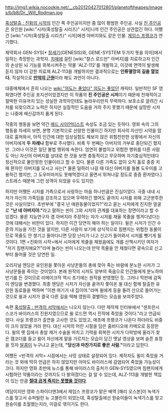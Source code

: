 http://img1.wikia.nocookie.net/__cb20120427012801/planetoftheapes/images/b/b8/Dr._Will_Rodman.jpg

[[혹성탈출 : 진화의 시작]]의 인간 쪽 주인공이지만 좀 많이 평범한 주인공. 사실 [[진 주인공]]은 유인원 [wiki:"시저(혹성탈출 시리즈)" 시저]니까 인간 주인공은 상관없긴 하다. 어쨌건 [wiki:"시저(혹성탈출 시리즈)" 시저]에겐 아버지와도 같은 인물. [[제임스 프랭코]]가 연기했다.

제약회사 GEN-SYS[* [[창세기]](GENESIS)와, GENE-SYSTEM 두가지 뜻을 의미]에서 일하는 촉망받는 과학자. [[치매]]에 걸린 [wiki:"찰스 로드만" 아버지]를 치료하고자 인간의 손상된 뇌 기능을 회복시켜주는 약물 'ALZ-112'를 개발하고, 이것에 면역이 발생해 듣지 않자 더 강한 치료제 ALZ-113을 개발하지만 결과적으로는 '''인류멸망의 길을 열었다.''' 직설적으로 '''[[만악의 근원]]'''이라 해도 과언이 아니다.
 
대중매체에서 흔히 나오는 [[wiki:"의도는 좋았다" 의도는 좋았던]] 캐릭터. 일반적인 SF 영화였다면 주인공 포지션이었겠지만 이 작품의 '''진 주인공은 시저'''이기 때문에 천재적이고 절박한 이유까지 있는 성실한 과학자인데도 놀라우리만치 무력하다. 보호소로 끌려간 시저를 되찾으려고 노력은 하지만 실질적인 도움을 거의 주지 못했기 때문에 실망한 시저는 나중에 배신감까지 품게 된다.
 
작중의 행동을 보면 약간 [[매드 사이언티스트]] 속성도 조금 있는 듯하다. 영화 속의 그의 행동을 자세히 보면, 분명 기본적으로 선량한 인물이긴 하지만 회사의 자산인 시약을 맘대로 훔쳐와서, 아직 인간에 대한 임상실험도 해보지 않은 위험천만한 상황에서 자신의 아버지에게 '''두 차례나''' 함부로 주사했다. 비록 두 번째는 아버지의 거부로 중단되긴 했지만. 그러나 이것은 일단 불법 행위에 속한다. 엄연히 불법이고 위험한 행위를 다른 사람도 아닌 자신의 아버지를 상대로 한 것을 보면 충동적이고 무모하며 자기중심적인데다 정신적으로 불안정한 인물이라고 할 수 있다. 물론 다른 가족도 없이 오직 홀로 중증 치매 환자인 아버지를 모시고 사는[* 물론 일하러 나갈 때 대신 아버지를 돌볼 도우미를 고용하긴 했지만, 그 도우미마저도 못해먹겠다고 울면서 뛰쳐나갈 정도로 중증 환자였다.] 스트레스 때문에 그런 성격이 되었을 수도 있지만.

하지만 어쨌든 시저를 가족으로서 사랑하는 마음 하나만큼은 진심이었다. 극중 내내 시저가 자신의 가족임을 강조하고 있으며 무력하긴 했어도 끝까지 시저를 위해 고군분투한 것은 사실이었다. 초반부에 "결국 난 애완동물이었지?"라고 묻는 시저에게 진지한 얼굴로 '''"난 네 아버지야."'''라고 말하는 씬이 그와 시저의 관계를 대표하는 장면이라고 할 수 있겠다. 물론 지능연구자 겸 아버지라 주장하는 자가 시저를 채울 목줄을 챙겨다녔다는 것에 대해서는 비판이 있다. 하지만 이건 당연히 해야 하는 일이다. 윌은 시저가 인간 수준의 지능을 가진 것을 알지만, 다른 사람이 보기에 상식적으로 침팬지는 위험한 동물이므로 목줄도 안 챙기고 돌아다니면 당장 난리가 나고 신고가 들어와서 시저를 뺏기게 될 것이다. 1편 <진화의 시작>에서 시저에게 목줄을 채웠음에도 개를 산책시키던 여자가 "저거 침팬지에요?!"라며 놀라는 씬이 나오는데 만약 목줄을 안 채웠다면 광속으로 신고부터 들어올 것은 당연한 일.

오리지널 엔딩은 유인원을 쫓아온 사냥꾼들의 총에 맞아 죽는 바람에 분노한 시저가 그 사냥꾼들을 죽이는 것이었다. 본래 원작의 시저도 양부의 죽음으로 인간들에게 분노하여 반기를 든 것이므로 리메이크작 역시 초기에는 원작을 반영했던 듯. 그러나 막판에 감독이 엔딩을 변경했다. 최종 엔딩은 시저가 자신을 끝까지 쫓아온 윌 대신 함께 탈출한 유인원 동료들을 택하며 "이젠 여기가 내 집이야."라며 윌에게 등을 돌려 산으로 들어가는 것으로 윌과 시저가 결국 다른 길을 택해 영원히 결별하는 모습을 보여주었다.

속편 [[혹성탈출 : 반격의 서막]]에서는 나오지 않는다. 다만 제작제 인터뷰에서 "샌프란시스코가 바이러스의 진원지였으므로 윌 로드먼 역시 진작에 죽었을 것이다."라고 언급되었다. 사실 프랭코가 출연을 고사한 것도 있었고, 애초에 프랭코가 나온다 하더라도 비중이 크지 않았을 거라 한다. 대신 시저의 어린 시절을 담은 홈비디오에 카메오로 등장한다. 윌의 옛 집에서 총알 제거 수술을 마치고 기력을 회복한 시저가 다락방에 올라가 찾은 캠코더를 들고 윌이 자신에게 말을 가르치는 모습이 담긴 옛날 영상을 보며 슬픈 표정을 짓자 [[말콤(혹성탈출 : 반격의 서막)|말콤]]이 누구냐고 묻는데, '''"당신과 마찬가지로 좋은 사람."'''이라고 답한다.

어쨌든 <반격의 서막> 시점에서는 사망 상태로 설정되어 있다. 제작자도 윌이 죽었을 거라는 것 외에 딱히 언급은 하지 않았지만 아마도 바이러스에 감염되어 죽었을 가능성이 크다. 하지만 영화 초반에 뉴스를 통해 바이러스의 출처가 GEN-SYS였으며 침팬지에게 시험하던 약품이라는 것까지도 다 밝혀졌다는 걸 알 수 있는데, ALZ-113을 개발한 책임이 있는 만큼 '''[[사형|절대 곱게 죽지는 못했을 것이다]]'''.

여담이지만 영화 스파이더맨3에서 제임스 프랑코가 맡은 배역 [해리 오스본]이 녹색가스를 맞고서 슈퍼빌런 뉴 고블린이 되었는데, 혹성탈출에선 원숭이들이 녹색가스를 맞고 원숭이를 초월했는지라, 이걸로 엮이기도 한다.
